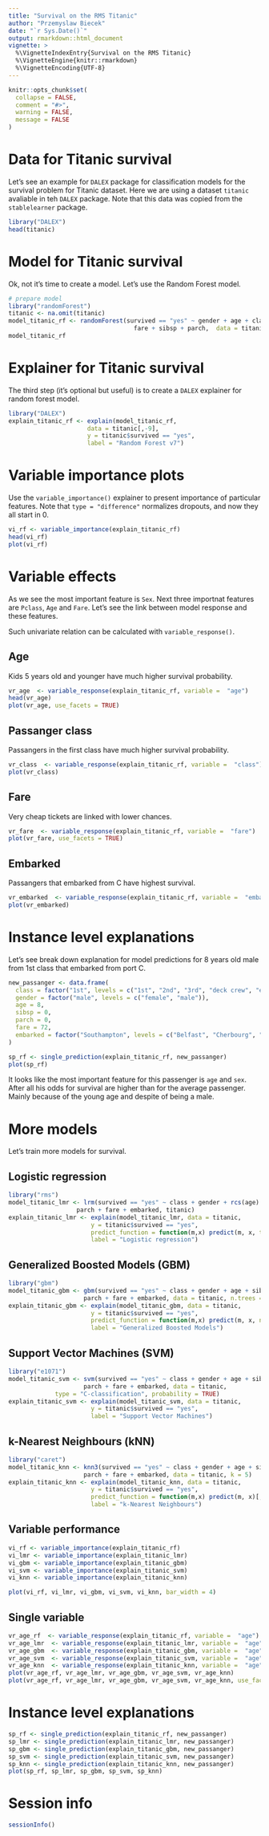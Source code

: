 ```yaml
---
title: "Survival on the RMS Titanic"
author: "Przemyslaw Biecek"
date: "`r Sys.Date()`"
output: rmarkdown::html_document
vignette: >
  %\VignetteIndexEntry{Survival on the RMS Titanic}
  %\VignetteEngine{knitr::rmarkdown}
  %\VignetteEncoding{UTF-8}
---
```


```r
knitr::opts_chunk$set(
  collapse = FALSE,
  comment = "#>",
  warning = FALSE,
  message = FALSE
)
```

# Data for Titanic survival

Let's see an example for `DALEX` package for classification models for the survival problem for Titanic dataset.
Here we are using a dataset `titanic` avaliable in teh `DALEX` package. Note that this data was copied from the `stablelearner` package.

```r
library("DALEX")
head(titanic)
```

# Model for Titanic survival

Ok, not it's time to create a model. Let's use the Random Forest model.

```r
# prepare model
library("randomForest")
titanic <- na.omit(titanic)
model_titanic_rf <- randomForest(survived == "yes" ~ gender + age + class + embarked +
                                   fare + sibsp + parch,  data = titanic)
model_titanic_rf
```

# Explainer for Titanic survival

The third step (it's optional but useful) is to create a `DALEX` explainer for random forest model.

```r
library("DALEX")
explain_titanic_rf <- explain(model_titanic_rf, 
                      data = titanic[,-9],
                      y = titanic$survived == "yes", 
                      label = "Random Forest v7")
```

# Variable importance plots

Use the `variable_importance()` explainer to present importance of particular features. Note that `type = "difference"` normalizes dropouts, and now they all start in 0.

```r
vi_rf <- variable_importance(explain_titanic_rf)
head(vi_rf)
plot(vi_rf)
```

# Variable effects

As we see the most important feature is `Sex`. Next three importnat features are `Pclass`, `Age` and `Fare`. Let's see the link between model response and these features.

Such univariate relation can be calculated with `variable_response()`.

## Age

Kids 5 years old and younger have much higher survival probability.

```r
vr_age  <- variable_response(explain_titanic_rf, variable =  "age")
head(vr_age)
plot(vr_age, use_facets = TRUE)
```

## Passanger class

Passangers in the first class have much higher survival probability.

```r
vr_class  <- variable_response(explain_titanic_rf, variable =  "class")
plot(vr_class)
```

## Fare

Very cheap tickets are linked with lower chances.

```r
vr_fare  <- variable_response(explain_titanic_rf, variable =  "fare")
plot(vr_fare, use_facets = TRUE)
```

## Embarked

Passangers that embarked from C have highest survival.

```r
vr_embarked  <- variable_response(explain_titanic_rf, variable =  "embarked")
plot(vr_embarked)
```


# Instance level explanations

Let's see break down explanation for model predictions for 8 years old male from 1st class that embarked from port C.

```r
new_passanger <- data.frame(
  class = factor("1st", levels = c("1st", "2nd", "3rd", "deck crew", "engineering crew", "restaurant staff", "victualling crew")),
  gender = factor("male", levels = c("female", "male")),
  age = 8,
  sibsp = 0,
  parch = 0,
  fare = 72,
  embarked = factor("Southampton", levels = c("Belfast", "Cherbourg", "Queenstown", "Southampton"))
)

sp_rf <- single_prediction(explain_titanic_rf, new_passanger)
plot(sp_rf)
```

It looks like the most important feature for this passenger is `age` and `sex`. After all his odds for survival are higher than for the average passenger. Mainly because of the young age and despite of being a male.

# More models

Let's train more models for survival.
 
## Logistic regression

```r
library("rms")
model_titanic_lmr <- lrm(survived == "yes" ~ class + gender + rcs(age) + sibsp +
                   parch + fare + embarked, titanic)
explain_titanic_lmr <- explain(model_titanic_lmr, data = titanic, 
                       y = titanic$survived == "yes", 
                       predict_function = function(m,x) predict(m, x, type="fitted"),
                       label = "Logistic regression")
```
 
## Generalized Boosted Models (GBM)

```r
library("gbm")
model_titanic_gbm <- gbm(survived == "yes" ~ class + gender + age + sibsp +
                     parch + fare + embarked, data = titanic, n.trees = 15000)
explain_titanic_gbm <- explain(model_titanic_gbm, data = titanic, 
                       y = titanic$survived == "yes", 
                       predict_function = function(m,x) predict(m, x, n.trees = 15000, type = "response"),
                       label = "Generalized Boosted Models")
```
 
## Support Vector Machines (SVM)

```r
library("e1071")
model_titanic_svm <- svm(survived == "yes" ~ class + gender + age + sibsp +
                     parch + fare + embarked, data = titanic, 
             type = "C-classification", probability = TRUE)
explain_titanic_svm <- explain(model_titanic_svm, data = titanic, 
                       y = titanic$survived == "yes", 
                       label = "Support Vector Machines")
```
 
## k-Nearest Neighbours (kNN)

```r
library("caret")
model_titanic_knn <- knn3(survived == "yes" ~ class + gender + age + sibsp +
                     parch + fare + embarked, data = titanic, k = 5)
explain_titanic_knn <- explain(model_titanic_knn, data = titanic, 
                       y = titanic$survived == "yes", 
                       predict_function = function(m,x) predict(m, x)[,2],
                       label = "k-Nearest Neighbours")
```

## Variable performance

```r
vi_rf <- variable_importance(explain_titanic_rf)
vi_lmr <- variable_importance(explain_titanic_lmr)
vi_gbm <- variable_importance(explain_titanic_gbm)
vi_svm <- variable_importance(explain_titanic_svm)
vi_knn <- variable_importance(explain_titanic_knn)

plot(vi_rf, vi_lmr, vi_gbm, vi_svm, vi_knn, bar_width = 4)
```

## Single variable

```r
vr_age_rf  <- variable_response(explain_titanic_rf, variable =  "age")
vr_age_lmr  <- variable_response(explain_titanic_lmr, variable =  "age")
vr_age_gbm  <- variable_response(explain_titanic_gbm, variable =  "age")
vr_age_svm  <- variable_response(explain_titanic_svm, variable =  "age")
vr_age_knn  <- variable_response(explain_titanic_knn, variable =  "age")
plot(vr_age_rf, vr_age_lmr, vr_age_gbm, vr_age_svm, vr_age_knn)
plot(vr_age_rf, vr_age_lmr, vr_age_gbm, vr_age_svm, vr_age_knn, use_facets = TRUE)
```

# Instance level explanations

```r
sp_rf <- single_prediction(explain_titanic_rf, new_passanger)
sp_lmr <- single_prediction(explain_titanic_lmr, new_passanger)
sp_gbm <- single_prediction(explain_titanic_gbm, new_passanger)
sp_svm <- single_prediction(explain_titanic_svm, new_passanger)
sp_knn <- single_prediction(explain_titanic_knn, new_passanger)
plot(sp_rf, sp_lmr, sp_gbm, sp_svm, sp_knn)
```

# Session info

```r
sessionInfo()
```

